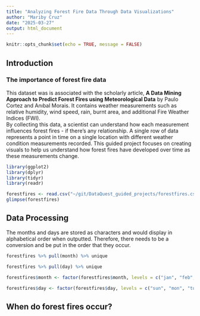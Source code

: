 ```yaml
---
title: "Analyzing Forest Fire Data Through Data Visualizations"
author: "Mariby Cruz"
date: "2025-03-27"
output: html_document
---
```


```r
knitr::opts_chunk$set(echo = TRUE, message = FALSE)
```

## Introduction
### The importance of forest fire data

This dataset was is associated with the scholarly article, **A Data Mining Approach to Predict Forest Fires using Meteorological Data** by Paulo Cortez and Anıbal Morais. It contains weather measurements such as relative humidity, wind speed, rain, burnt area, and additional Fire Weather Indices (FWI).  
By collecting this data, a scientist can understand how each measurement influences forest fires - if there's any relationship. A single row of data represents a point in time on a single location with different weather condition measurements recorded. 
This guided project focuses on creating visuals to help us understand how forest fires have developed over time as these measurements change. 


```r
library(ggplot2)
library(dplyr)
library(tidyr)
library(readr)
```

```r
forestfires <- read.csv("~/git/DataQuest_guided_projects/forestfires.csv")
glimpse(forestfires)
```

## Data Processing

The months and days are stored as characters and would display in alphabetical order when outputted. Therefore, there needs to be a conversion and be put in the order that they occur.

```r
forestfires %>% pull(month) %>% unique

forestfires %>% pull(day) %>% unique

forestfires$month <- factor(forestfires$month, levels = c("jan", "feb", "mar", "apr", "may", "jun", "jul", "aug", "sep", "oct", "nov", "dec"))

forestfires$day <- factor(forestfires$day, levels = c("sun", "mon", "tue", "wed", "thu", "fri"))                       
```

## When do forest fires occur?

